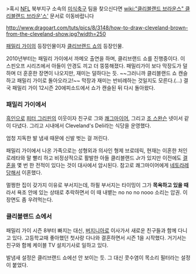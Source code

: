 >혹시 [[NFL]] 북부지구 소속의 [[미식축구]] 팀을 찾으신다면 [[wiki:"클리블랜드 브라운스" 클리블랜드 브라운'스']] 문서로 이동바랍니다

http://www.dragoart.com/tuts/pics/8/3148/how-to-draw-cleveland-brown-from-the-cleveland-show.jpg?width=250

{{{+2 Cleveland Brown}}}

[[패밀리 가이]]의 등장인물이자 [[클리브랜드 쇼]]의 등장인물.

2010년부터는 패밀리 가이에서 까메오 출연을 하며, 클리브랜드 쇼를 진행중이다. 이 스핀오프 시리즈에서 아들이 안경도 끼고 더 뚱뚱해졌다. 패밀리가이 보다 막장도가 덜하며 더 훈훈한 장면이 나오지만, 재미는 덜하다는 듯. ~~그러니까 클리블랜드 쇼 캔슬하고 패밀리 가이로 돌아오라고!~~ 막장과 재미는 반비례하는 것일지도 모른다.(...) 결국 패밀리 가이 12시즌 20에피소드에서 쇼가 캔슬된 뒤 다시 돌아왔다.

=== 패밀리 가이에서 ===
[[흑인]]으로 [[피터 그리핀]]의 이웃이자 친구로 그와 [[쾌그마이어]], 그리고 [[조 스완슨]] 넷이서 같이 다녔다. 그리고 시내에서 Cleveland's Deli라는 식당을 운영했다. 

엄청 지독한 발 냄새 때문에 신발 벗는 걸 꺼린다.

패밀리 가이에서 나온 가족으로는 성형외과 의사인 형제 브로데릭, 현재는 이혼한 처인 로레타와 말 빨리 하고 비정상적으로 활발한 아들 클리블랜드 Jr가 있지만 이전에도 [[결혼]]을 몇 번 한 전적이 있다는 것이 대사에서 암시된다. 참고로 쾌그마이어에게 [[네토라레]]당해서 이혼했다. 

멀쩡한 집이 갖가지 이유로 부서지는데, 하필 부서지는 타이밍이 그가 '''목욕하고 있을 때'''라서 욕조 안에 있는 상태로 추락하면서 
이 때 내뱉는 no no no nooo 소리는 압권. 이 장면도 좀 우려먹는다.

=== 클리블랜드 쇼에서 ===
패밀리 가이 시즌 8부터 빠지는 대신, [[버지니아]]로 이사가서 새로운 친구들과 함께 다니고 있다. 고등학교때 좋아했던 첫사랑 다나와 결혼하면서 시즌 1을 시작했다. 거기서는 친구와 함께 케이블 TV 설치기사로 일하고 있다.

발냄새 설정은 클리브랜드 쇼에선 안 보이는 듯. 그 대신 콧수염이 목소리 필터라는 설정이 붙었다. 

